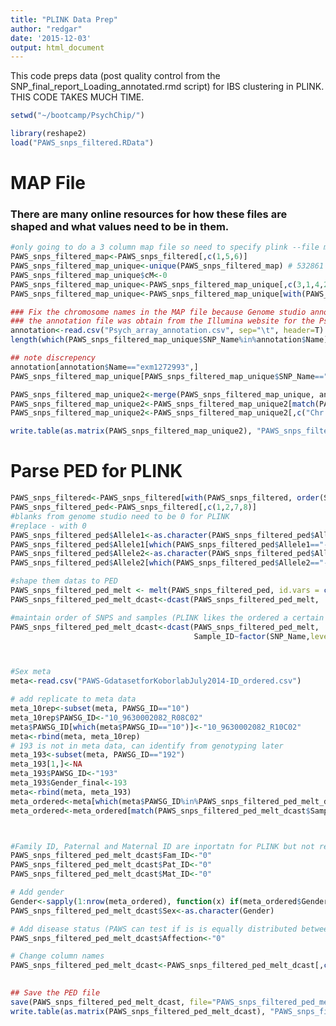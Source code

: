 ```yaml
---
title: "PLINK Data Prep"
author: "redgar"
date: '2015-12-03'
output: html_document
---
```


This code preps data (post quality control from the SNP_final_report_Loading_annotated.rmd script) for IBS clustering in PLINK. THIS CODE TAKES MUCH TIME.

```r
setwd("~/bootcamp/PsychChip/")

library(reshape2)
load("PAWS_snps_filtered.RData")
```

# MAP File 
### There are many online resources for how these files are shaped and what values need to be in them.
```r
#only going to do a 3 column map file so need to specify plink --file mydata --map3
PAWS_snps_filtered_map<-PAWS_snps_filtered[,c(1,5,6)]
PAWS_snps_filtered_map_unique<-unique(PAWS_snps_filtered_map) # 532861 SNPs
PAWS_snps_filtered_map_unique$cM<-0
PAWS_snps_filtered_map_unique<-PAWS_snps_filtered_map_unique[,c(3,1,4,2)]
PAWS_snps_filtered_map_unique<-PAWS_snps_filtered_map_unique[with(PAWS_snps_filtered_map_unique, order(Position)),]

### Fix the chromosome names in the MAP file because Genome studio annotated the chr wrong (See Rachel, Mina or Sarah G. for an explination)
### the annotation file was obtain from the Illumina website for the Psych array
annotation<-read.csv("Psych_array_annotation.csv", sep="\t", header=T)
length(which(PAWS_snps_filtered_map_unique$SNP_Name%in%annotation$Name))

## note discrepency
annotation[annotation$Name=="exm1272993",]
PAWS_snps_filtered_map_unique[PAWS_snps_filtered_map_unique$SNP_Name=="exm1272993",]

PAWS_snps_filtered_map_unique2<-merge(PAWS_snps_filtered_map_unique, annotation[,c("Chr","Name","MapInfo")], by.x="SNP_Name", by.y="Name")
PAWS_snps_filtered_map_unique2<-PAWS_snps_filtered_map_unique2[match(PAWS_snps_filtered_map_unique$SNP_Name, PAWS_snps_filtered_map_unique2$SNP_Name),]
PAWS_snps_filtered_map_unique2<-PAWS_snps_filtered_map_unique2[,c("Chr.y","SNP_Name","cM","MapInfo")]

write.table(as.matrix(PAWS_snps_filtered_map_unique2), "PAWS_snps_filtered_MAP.txt", sep="\t", row.names = F,col.names = F,quote=FALSE)
```




# Parse PED for PLINK
```r
PAWS_snps_filtered<-PAWS_snps_filtered[with(PAWS_snps_filtered, order(Sample_ID, Position)),]
PAWS_snps_filtered_ped<-PAWS_snps_filtered[,c(1,2,7,8)]
#blanks from genome studio need to be 0 for PLINK
#replace - with 0
PAWS_snps_filtered_ped$Allele1<-as.character(PAWS_snps_filtered_ped$Allele1)
PAWS_snps_filtered_ped$Allele1[which(PAWS_snps_filtered_ped$Allele1=="-")]<-0
PAWS_snps_filtered_ped$Allele2<-as.character(PAWS_snps_filtered_ped$Allele2)
PAWS_snps_filtered_ped$Allele2[which(PAWS_snps_filtered_ped$Allele2=="-")]<-0

#shape them datas to PED
PAWS_snps_filtered_ped_melt <- melt(PAWS_snps_filtered_ped, id.vars = c("SNP_Name","Sample_ID"))
PAWS_snps_filtered_ped_melt_dcast<-dcast(PAWS_snps_filtered_ped_melt,  Sample_ID~SNP_Name + variable)

#maintain order of SNPS and samples (PLINK likes the ordered a certain way)
PAWS_snps_filtered_ped_melt_dcast<-dcast(PAWS_snps_filtered_ped_melt,  
                                         Sample_ID~factor(SNP_Name,levels=PAWS_snps_filtered_ped_melt$SNP_Name[1:nrow(PAWS_snps_filtered_ped_melt)]) + variable)



#Sex meta
meta<-read.csv("PAWS-GdatasetforKoborlabJuly2014-ID_ordered.csv")

# add replicate to meta data
meta_10rep<-subset(meta, PAWSG_ID=="10")
meta_10rep$PAWSG_ID<-"10_9630002082_R08C02"
meta$PAWSG_ID[which(meta$PAWSG_ID=="10")]<-"10_9630002082_R10C02"
meta<-rbind(meta, meta_10rep)
# 193 is not in meta data, can identify from genotyping later
meta_193<-subset(meta, PAWSG_ID=="192")
meta_193[1,]<-NA
meta_193$PAWSG_ID<-"193"
meta_193$Gender_final<-193
meta<-rbind(meta, meta_193)
meta_ordered<-meta[which(meta$PAWSG_ID%in%PAWS_snps_filtered_ped_melt_dcast$Sample_ID),]
meta_ordered<-meta_ordered[match(PAWS_snps_filtered_ped_melt_dcast$Sample_ID, meta_ordered$PAWSG_ID),]



#Family ID, Paternal and Maternal ID are inportatn for PLINK but not relevant for PAWS
PAWS_snps_filtered_ped_melt_dcast$Fam_ID<-"0"
PAWS_snps_filtered_ped_melt_dcast$Pat_ID<-"0"
PAWS_snps_filtered_ped_melt_dcast$Mat_ID<-"0"

# Add gender
Gender<-sapply(1:nrow(meta_ordered), function(x) if(meta_ordered$Gender_final[x]==0){1}else{if(meta_ordered$Gender_final[x]==1){2}else{0}})
PAWS_snps_filtered_ped_melt_dcast$Sex<-as.character(Gender)

# Add disease status (PAWS can test if is is equally distributed between ethnicities called). Not relevant for PAWS
PAWS_snps_filtered_ped_melt_dcast$Affection<-"0"

# Change column names
PAWS_snps_filtered_ped_melt_dcast<-PAWS_snps_filtered_ped_melt_dcast[,c("Fam_ID","Sample_ID","Pat_ID","Mat_ID","Sex","Affection", 
                                                                        colnames(PAWS_snps_filtered_ped_melt_dcast)[2:(ncol(PAWS_snps_filtered_ped_melt_dcast)-5)])]

## Save the PED file
save(PAWS_snps_filtered_ped_melt_dcast, file="PAWS_snps_filtered_ped_melt_dcast.RData")
write.table(as.matrix(PAWS_snps_filtered_ped_melt_dcast), "PAWS_snps_filtered_ped.txt", sep="\t", row.names = F,col.names = F,quote=FALSE)
```

